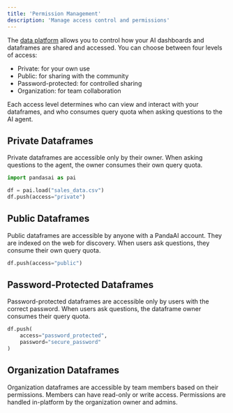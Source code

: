 ```yaml
---
title: 'Permission Management'
description: 'Manage access control and permissions'
---
```


The [data platform](/v3/ai-dashboards) allows you to control how your AI dashboards and dataframes are shared and accessed. 
You can choose between four levels of access:
- Private: for your own use
- Public: for sharing with the community
- Password-protected: for controlled sharing
- Organization: for team collaboration

Each access level determines who can view and interact with your dataframes, and who consumes query quota when asking questions to the AI agent.

## Private Dataframes
Private dataframes are accessible only by their owner. When asking questions to the agent, the owner consumes their own query quota.

```python
import pandasai as pai

df = pai.load("sales_data.csv")
df.push(access="private")
```

## Public Dataframes
Public dataframes are accessible by anyone with a PandaAI account. They are indexed on the web for discovery. When users ask questions, they consume their own query quota.

```python
df.push(access="public")
```

## Password-Protected Dataframes
Password-protected dataframes are accessible only by users with the correct password. When users ask questions, the dataframe owner consumes their query quota.

```python
df.push(
    access="password_protected",
    password="secure_password"
)
```

## Organization Dataframes
Organization dataframes are accessible by team members based on their permissions. Members can have read-only or write access. Permissions are handled in-platform by the organization owner and admins.